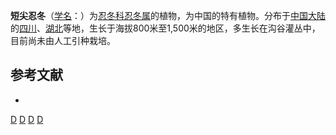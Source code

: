 {{Speciesbox 
| genus = Lonicera
| species = mucronata
| authority = Rehd.
}}

'''短尖忍冬'''（[[学名|学名]]：{{lang|la|''Lonicera mucronata''}}）为[[忍冬科|忍冬科]][[忍冬属|忍冬属]]的植物，为中国的特有植物。分布于[[中国大陆|中国大陆]]的[[四川|四川]]、[[湖北|湖北]]等地，生长于海拔800米至1,500米的地区，多生长在沟谷灌丛中，目前尚未由人工引种栽培。

== 参考文献 ==
<div class="references-small">
* {{cite web| url =http://www.bioinfo.cn/db05/KmzwSpecies.php?action=view&id=3518| title =短尖忍冬| work =《中国高等植物数据库全库》| publisher =中国科学院微生物研究所| author =昆明植物研究所| accessdate =2009-02-24| deadurl =yes| archiveurl =https://web.archive.org/web/20160305075037/http://www.bioinfo.cn/db05/KmzwSpecies.php?action=view&id=3518| archivedate =2016-03-05}}
</div>
{{Taxonbar|from=Q15226562}}

[[Category:忍冬属|D]]
[[Category:中國特有植物|D]]
[[Category:四川植物|D]]
[[Category:湖北植物|D]]